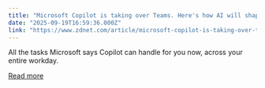 ```yaml
---
title: "Microsoft Copilot is taking over Teams. Here's how AI will shape your daily workflow"
date: "2025-09-19T16:59:36.000Z"
link: "https://www.zdnet.com/article/microsoft-copilot-is-taking-over-teams-heres-how-ai-will-shape-your-daily-workflow/"
---
```


All the tasks Microsoft says Copilot can handle for you now, across your entire workday.

[Read more](https://www.zdnet.com/article/microsoft-copilot-is-taking-over-teams-heres-how-ai-will-shape-your-daily-workflow/)

